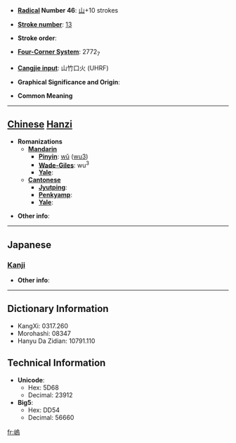 * '''[[Wiktionary:Chinese radical index| Radical]] Number 46''': [[Wiktionary:Chinese radical index 山|山]]+10 strokes

* '''[[Wiktionary:Chinese total strokes index|Stroke number]]''': [[Wiktionary:Chinese total strokes index 13|13]]

* '''Stroke order''': 

* '''[[Wiktionary:Chinese four corner index|Four-Corner System]]''': 2772<sub>7</sub>

* '''[[Wiktionary:Chinese Cangjie index|Cangjie input]]''': 山竹口火 (UHRF)

* '''Graphical Significance and Origin''': 

* '''Common Meaning'''

----

== [[Chinese]] [[Hanzi]] ==

* '''Romanizations'''
** '''[[Mandarin]]'''
*** '''[[Pinyin]]''': [[wǔ]] ([[wu3]])
*** '''[[Wade-Giles]]''': wu<sup>3</sup>
*** '''[[Yale]]''': 
** '''[[Cantonese]]'''
*** '''[[Jyutping]]''':
*** '''[[Penkyamp]]''': 
*** '''[[Yale]]''': 

* '''Other info''': 

----

==Japanese==
===[[Kanji]]===
{{kanji|on readings=[[お]] (o), [[う]] (u)
|kun readings=
}}

* '''Other info''':  

----

== Dictionary Information ==

* KangXi: 0317.260
* Morohashi: 08347
* Hanyu Da Zidian: 10791.110

== Technical Information ==

* '''Unicode''':
** Hex: 5D68
** Decimal: 23912
* '''Big5''':
** Hex: DD54
** Decimal: 56660

[[fr:嵨]]